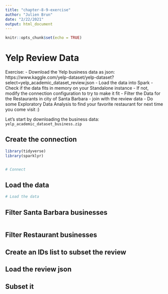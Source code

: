 ```yaml
---
title: "chapter-8-9-exercise"
author: "Julien Brun"
date: "2/22/2021"
output: html_document
---
```


```r
knitr::opts_chunk$set(echo = TRUE)
```

# Yelp Review Data

Exercise:
- Download the Yelp business data as json: https://www.kaggle.com/yelp-dataset/yelp-dataset?select=yelp_academic_dataset_review.json 
- Load the data into Spark
- Check if the data fits in memory on your Standalone instance
- If not, modify the connection configuration to try to make it fit
- Filter the Data for the Restaurants in city of Santa Barbara
- join with the review data
- Do some Exploratory Data Analysis to find your favorite restaurant for next time you come visit :)


Let's start by downloading the business data: `yelp_academic_dataset_business.zip`

## Create the connection
```r
library(tidyverse)
library(sparklyr)


# Connect

```

## Load the data
```r
# Load the data

```

## Filter Santa Barbara businesses

```r

```

## Filter Restaurant businesses

## Create an IDs list to subset the review


## Load the review json

## Subset it